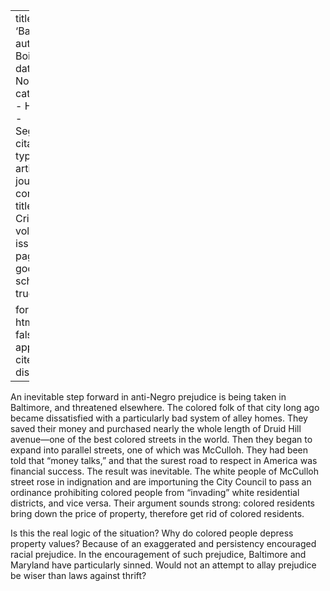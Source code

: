 
---
title: 'Baltimore'
author: Du Bois, W.E.B.
date: Nov. 1910
categories: 
  - Housing
  - Segregation
citation: 
  type: article-journal
  container-title: The Crisis
  volume: 1
  issue: 1
  page: 11
google-scholar: true

format:
  html:
    toc: false
    appendix-cite-as: display
---


An inevitable step forward in anti-Negro prejudice is being taken in Baltimore, and threatened elsewhere. The colored folk of that city long ago became dissatisfied with a particularly bad system of alley homes. They saved their money and purchased nearly the whole length of Druid Hill avenue---one of the best colored streets in the world. Then they began to expand into parallel streets, one of which was McCulloh. They had been told that "money talks," and that the surest road to respect in America was financial success. The result was inevitable. The white people of McCulloh street rose in indignation and are importuning the City Council to pass an ordinance prohibiting colored people from "invading" white residential districts, and vice versa. Their argument sounds strong: colored residents bring down the price of property, therefore get rid of colored residents.

Is this the real logic of the situation? Why do colored people depress property values? Because of an exaggerated and persistency encouraged racial prejudice. In the encouragement of such prejudice, Baltimore and Maryland have particularly sinned. Would not an attempt to allay prejudice be wiser than laws against thrift?

